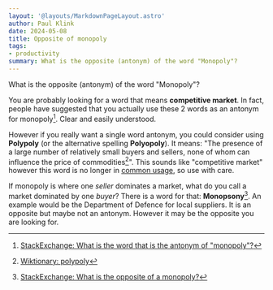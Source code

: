 ```yaml
---
layout: '@layouts/MarkdownPageLayout.astro'
author: Paul Klink
date: 2024-05-08
title: Opposite of monopoly
tags:
- productivity
summary: What is the opposite (antonym) of the word "Monopoly"?
---
```



<MaxWidthImage src={woodenBlocksRowHousesImage} alt ="small house made wooden blocks is surrounded by row houses" />

What is the opposite (antonym) of the word "Monopoly"?

You are probably looking for a word that means **competitive market**. In fact, people have suggested that you actually use these 2 words as an antonym for monopoly[^1].  Clear and easily understood.

However if you really want a single word antonym, you could consider using **Polypoly** (or the alternative spelling **Polyopoly**). It means: "The presence of a large number of relatively small buyers and sellers, none of whom can influence the price of commodities[^2]".  This sounds like "competitive market" however this word is no longer in [common usage](https://books.google.com/ngrams/graph?content=monopoly%2Cpolypoly&year_start=1900&year_end=2000&corpus=15&smoothing=3&share=), so use with care.

If monopoly is where one *seller* dominates a market, what do you call a market dominated by one *buyer*?  There is a word for that: **Monopsony**[^3].  An example would be the Department of Defence for local suppliers.  It is an opposite but maybe not an antonym.  However it may be the opposite you are looking for.

[^1]: [StackExchange: What is the word that is the antonym of "monopoly"?](https://ell.stackexchange.com/questions/8161/what-is-the-word-that-is-the-antonym-of-monopoly)
[^2]: [Wiktionary: polypoly](https://en.wiktionary.org/wiki/polypoly)
[^3]: [StackExchange: What is the opposite of a monopoly?](https://english.stackexchange.com/questions/171868/what-is-the-opposite-of-a-monopoly)
